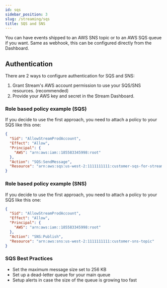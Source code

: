 ```yaml
---
id: sqs
sidebar_position: 3
slug: /streaming/sqs
title: SQS and SNS
---
```


You can have events shipped to an AWS SNS topic or to an AWS SQS queue if you want. Same as webhook, this can be configured directly from the Dashboard.

## Authentication

There are 2 ways to configure authentication for SQS and SNS:

1. Grant Stream's AWS account permission to use your SQS/SNS resources. (recommended)
2. Provide your AWS key and secret in the Stream Dashboard.

### Role based policy example (SQS)

If you decide to use the first approach, you need to attach a policy to your SQS like this one:

```json
{
  "Sid": "AllowStreamProdAccount",
  "Effect": "Allow",
  "Principal": {
    "AWS": "arn:aws:iam::185583345998:root"
  },
  "Action": "SQS:SendMessage",
  "Resource": "arn:aws:sqs:us-west-2:1111111111:customer-sqs-for-stream"
}
```

### Role based policy example (SNS)

If you decide to use the first approach, you need to attach a policy to your SQS like this one:

```json
{
  "Sid": "AllowStreamProdAccount",
  "Effect": "Allow",
  "Principal": {
    "AWS": "arn:aws:iam::185583345998:root"
  },
  "Action": "SNS:Publish",
  "Resource": "arn:aws:sns:us-west-2:1111111111:customer-sns-topic"
}
```

### SQS Best Practices

- Set the maximum message size set to 256 KB
- Set up a dead-letter queue for your main queue
- Setup alerts in case the size of the queue is growing too fast
